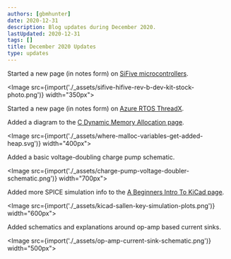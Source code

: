 ```yaml
---
authors: [gbmhunter]
date: 2020-12-31
description: Blog updates during December 2020.
lastUpdated: 2020-12-31
tags: []
title: December 2020 Updates
type: updates
---
```


Started a new page (in notes form) on [SiFive microcontrollers](/programming/microcontrollers/sifive).

<Image src={import('./_assets/sifive-hifive-rev-b-dev-kit-stock-photo.png')} width="350px"></Image>

Started a new page (in notes form) on [Azure RTOS ThreadX](/programming/operating-systems/azure-rtos-threadx).

Added a diagram to the [C Dynamic Memory Allocation page](/programming/languages/c/dynamic-memory-allocation).

<Image src={import('./_assets/where-malloc-variables-get-added-heap.svg')} width="400px"></Image>

Added a basic voltage-doubling charge pump schematic.

<Image src={import('./_assets/charge-pump-voltage-doubler-schematic.png')} width="700px"></Image>

Added more SPICE simulation info to the [A Beginners Intro To KiCad page](/electronics/general/kicad/kicad-tips-and-tricks).

<Image src={import('./_assets/kicad-sallen-key-simulation-plots.png')} width="600px"></Image>

Added schematics and explanations around op-amp based current sinks.

<Image src={import('./_assets/op-amp-current-sink-schematic.png')} width="500px"></Image>

